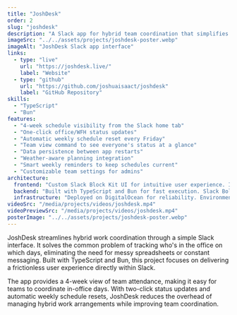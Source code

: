 ```yaml
---
title: "JoshDesk"
order: 2
slug: "joshdesk"
description: "A Slack app for hybrid team coordination that simplifies office attendance tracking. Features 4-week scheduling, automatic status updates, and smart reminders. Built with TypeScript and Bun, deployed on DigitalOcean."
imageSrc: "../../assets/projects/joshdesk-poster.webp"
imageAlt: "JoshDesk Slack app interface"
links:
  - type: "live"
    url: "https://joshdesk.live/"
    label: "Website"
  - type: "github"
    url: "https://github.com/joshuaisaact/joshdesk"
    label: "GitHub Repository"
skills:
  - "TypeScript"
  - "Bun"
features:
  - "4-week schedule visibility from the Slack home tab"
  - "One-click office/WFH status updates"
  - "Automatic weekly schedule reset every Friday"
  - "Team view command to see everyone's status at a glance"
  - "Data persistence between app restarts"
  - "Weather-aware planning integration"
  - "Smart weekly reminders to keep schedules current"
  - "Customizable team settings for admins"
architecture:
  frontend: "Custom Slack Block Kit UI for intuitive user experience. Interactive elements for quick status updates with minimal clicks. Dynamic home tab interface showing 4-week planning view."
  backend: "Built with TypeScript and Bun for fast execution. Slack Bolt framework for handling API interactions. Persistent data storage with automatic weekly schedule management. Socket Mode for secure event handling without exposing endpoints."
  infrastructure: "Deployed on DigitalOcean for reliability. Environment variable configuration for easy deployment. OAuth 2.0 flow for secure workspace installation. Scheduled tasks for automated weekly schedule resets."
videoSrc: "/media/projects/videos/joshdesk.mp4"
videoPreviewSrc: "/media/projects/videos/joshdesk.mp4"
posterImage: "../../assets/projects/joshdesk-poster.webp"
---
```


JoshDesk streamlines hybrid work coordination through a simple Slack interface. It solves the common problem of tracking who's in the office on which days, eliminating the need for messy spreadsheets or constant messaging. Built with TypeScript and Bun, this project focuses on delivering a frictionless user experience directly within Slack.

The app provides a 4-week view of team attendance, making it easy for teams to coordinate in-office days. With two-click status updates and automatic weekly schedule resets, JoshDesk reduces the overhead of managing hybrid work arrangements while improving team coordination.
